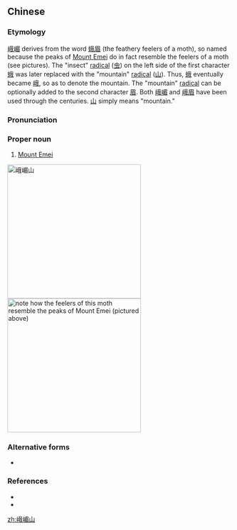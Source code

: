==Chinese==
{{zh-forms|type=21}}

===Etymology===
[[峨嵋]] derives from the word [[蛾眉]] (the feathery feelers of a moth), so named because the peaks of [[w:Mount Emei|Mount Emei]] do in fact resemble the feelers of a moth (see pictures). The "insect" [[w:Radical (Chinese character)|radical]] ([[虫]]) on the left side of the first character [[蛾]] was later replaced with the "mountain" [[w:Radical (Chinese character)|radical]] ([[山]]). Thus, [[蛾]] eventually became [[峨]], so as to denote the mountain. The "mountain" [[w:Radical (Chinese character)|radical]] can be optionally added to the second character [[眉]]. Both [[峨嵋]] and [[峨眉]] have been used through the centuries. [[山]] simply means "mountain."

===Pronunciation===
{{zh-pron
|m=Éméi Shān
|cat=pn
}}

===Proper noun===
{{zh-proper noun}}

# [[w:Mount Emei|Mount Emei]]

[[Image:EmeiShanTop.jpg|300px|thumb|right|峨嵋山]]
[[Image:Emperor Gum Moth.jpg|300px|thumb|right|note how the feelers of this moth resemble the peaks of [[w:Mount Emei|Mount Emei]] (pictured above)]]

===Alternative forms===
* {{l|zh|峨眉山}}

===References===
* {{pedialite|峨嵋山|lang=zh}}
* {{pedialite|Mount Emei}}

[[zh:峨嵋山]]